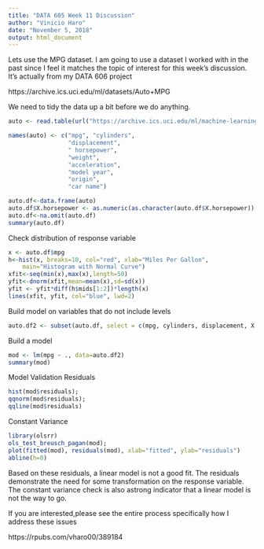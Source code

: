 ---
title: "DATA 605 Week 11 Discussion"
author: "Vinicio Haro"
date: "November 5, 2018"
output: html_document
---

Lets use the MPG dataset. I am going to use a dataset I worked with in the past since I feel it matches the topic of interest for this week's discussion. It's actually from my DATA 606 project

https://archive.ics.uci.edu/ml/datasets/Auto+MPG

We need to tidy the data up a bit before we do anything.

```{r}
auto <- read.table(url("https://archive.ics.uci.edu/ml/machine-learning-databases/auto-mpg/auto-mpg.data"), header =FALSE)
```


```{r}
names(auto) <- c("mpg", "cylinders", 
                 "displacement", 
                 " horsepower", 
                 "weight", 
                 "acceleration", 
                 "model year",
                 "origin", 
                 "car name")
```


```{r}
auto.df<-data.frame(auto)
auto.df$X.horsepower <- as.numeric(as.character(auto.df$X.horsepower))
auto.df<-na.omit(auto.df)
summary(auto.df)
```

Check distribution of response variable 

```{r}
x <- auto.df$mpg 
h<-hist(x, breaks=10, col="red", xlab="Miles Per Gallon", 
    main="Histogram with Normal Curve") 
xfit<-seq(min(x),max(x),length=50) 
yfit<-dnorm(xfit,mean=mean(x),sd=sd(x)) 
yfit <- yfit*diff(h$mids[1:2])*length(x) 
lines(xfit, yfit, col="blue", lwd=2)
```

Build model on variables that do not include levels

```{r}
auto.df2 <- subset(auto.df, select = c(mpg, cylinders, displacement, X.horsepower, weight,acceleration))

```

Build a model 

```{r}
mod <- lm(mpg ~ ., data=auto.df2)
summary(mod)
```

Model Validation 
Residuals
```{r}
hist(mod$residuals);
qqnorm(mod$residuals);
qqline(mod$residuals)
```

Constant Variance
```{r}
library(olsrr)
ols_test_breusch_pagan(mod);
plot(fitted(mod), residuals(mod), xlab="fitted", ylab="residuals")
abline(h=0)
```

Based on these residuals, a linear model is not a good fit. The residuals demonstrate the need for some transformation on the response variable. The constant variance check is also astrong indicator that a linear model is not the way to go. 

If you are interested,please see the entire process specifically how I address these issues 

https://rpubs.com/vharo00/389184